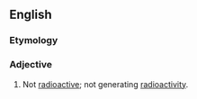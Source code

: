 ==English==

===Etymology===
{{prefix|en|non|radioactive}}

===Adjective===
{{en-adj|-}}

# Not [[radioactive]]; not generating [[radioactivity]].
{{topics|en|Radioactivity}}